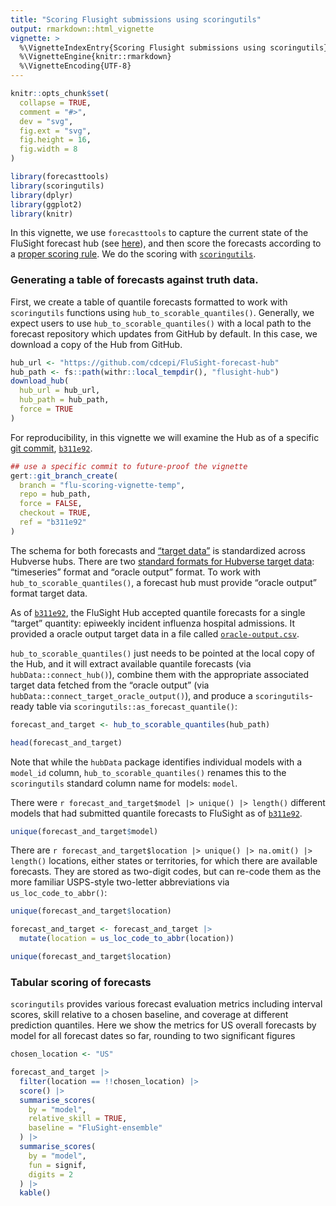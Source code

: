 ```yaml
---
title: "Scoring Flusight submissions using scoringutils"
output: rmarkdown::html_vignette
vignette: >
  %\VignetteIndexEntry{Scoring Flusight submissions using scoringutils}
  %\VignetteEngine{knitr::rmarkdown}
  %\VignetteEncoding{UTF-8}
---
```


```r
knitr::opts_chunk$set(
  collapse = TRUE,
  comment = "#>",
  dev = "svg",
  fig.ext = "svg",
  fig.height = 16,
  fig.width = 8
)
```

```r
library(forecasttools)
library(scoringutils)
library(dplyr)
library(ggplot2)
library(knitr)
```

In this vignette, we use `forecasttools` to capture the current state of the FluSight forecast hub (see [here](https://github.com/cdcepi/FluSight-forecast-hub)), and then score the forecasts according to a [proper scoring rule](https://en.wikipedia.org/wiki/Scoring_rule). We do the scoring with [`scoringutils`](https://github.com/epiforecasts/scoringutils).

### Generating a table of forecasts against truth data.

First, we create a table of quantile forecasts formatted to work with `scoringutils` functions using `hub_to_scorable_quantiles()`. Generally, we expect users to use `hub_to_scorable_quantiles()` with a local path to the forecast repository which updates from GitHub by default. In this case, we download a copy of the Hub from GitHub.

```r
hub_url <- "https://github.com/cdcepi/FluSight-forecast-hub"
hub_path <- fs::path(withr::local_tempdir(), "flusight-hub")
download_hub(
  hub_url = hub_url,
  hub_path = hub_path,
  force = TRUE
)
```

For reproducibility, in this vignette we will examine the Hub as of a specific [git commit](https://github.com/git-guides/git-commit), [`b311e92`](https://github.com/cdcepi/FluSight-forecast-hub/commit/b311e92).
```r
## use a specific commit to future-proof the vignette
gert::git_branch_create(
  branch = "flu-scoring-vignette-temp",
  repo = hub_path,
  force = FALSE,
  checkout = TRUE,
  ref = "b311e92"
)
```

The schema for both forecasts and ["target data"](https://docs.hubverse.io/en/latest/user-guide/target-data.html) is standardized across Hubverse hubs. There are two [standard formats for Hubverse target data](https://docs.hubverse.io/en/latest/user-guide/target-data.html#uses-of-target-time-series-data-and-oracle-output): "timeseries" format and "oracle output" format. To work with `hub_to_scorable_quantiles()`, a forecast hub must provide "oracle output" format target data.

As of [`b311e92`](https://github.com/cdcepi/FluSight-forecast-hub/commit/b311e92), the FluSight Hub accepted quantile forecasts for a single "target" quantity: epiweekly incident influenza hospital admissions. It provided a oracle output target data in a file called [`oracle-output.csv`](https://github.com/cdcepi/FluSight-forecast-hub/blob/b311e926ca3995d0c16f5a3d626665959d52f387/target-data/oracle-output.csv).

`hub_to_scorable_quantiles()` just needs to be pointed at the local copy of the Hub, and it will extract available quantile forecasts (via `hubData::connect_hub()`), combine them with the appropriate associated target data fetched from the "oracle output" (via `hubData::connect_target_oracle_output()`), and produce a `scoringutils`-ready table via `scoringutils::as_forecast_quantile()`:

```r
forecast_and_target <- hub_to_scorable_quantiles(hub_path)

head(forecast_and_target)
```

Note that while the `hubData` package identifies individual models with a `model_id` column, `hub_to_scorable_quantiles()` renames this to the `scoringutils` standard column name for models: `model`.

There were `r forecast_and_target$model |> unique() |> length()` different models that had submitted quantile forecasts to FluSight as of [`b311e92`](https://github.com/cdcepi/FluSight-forecast-hub/commit/b311e92).

```r
unique(forecast_and_target$model)
```

There are `r forecast_and_target$location |> unique() |> na.omit() |> length()` locations, either states or territories, for which there are available forecasts. They are stored as two-digit codes, but can re-code them as the more familiar USPS-style two-letter abbreviations via `us_loc_code_to_abbr()`:

```r
unique(forecast_and_target$location)

forecast_and_target <- forecast_and_target |>
  mutate(location = us_loc_code_to_abbr(location))

unique(forecast_and_target$location)
```

### Tabular scoring of forecasts

`scoringutils` provides various forecast evaluation metrics including interval scores, skill relative to a chosen baseline, and coverage at different prediction quantiles. Here we show the metrics for US overall forecasts by model for all forecast dates so far, rounding to two significant figures


```r
chosen_location <- "US"

forecast_and_target |>
  filter(location == !!chosen_location) |>
  score() |>
  summarise_scores(
    by = "model",
    relative_skill = TRUE,
    baseline = "FluSight-ensemble"
  ) |>
  summarise_scores(
    by = "model",
    fun = signif,
    digits = 2
  ) |>
  kable()
```
